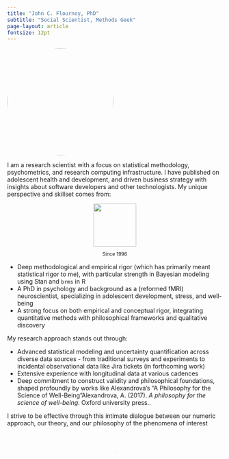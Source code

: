 ```yaml
---
title: "John C. Flournoy, PhD"
subtitle: "Social Scientist, Methods Geek"
page-layout: article
fontsize: 12pt
---
```



![](profile_drawing.png){fig-alt='A picture of my face, smiling' style="border-radius: 50%; width: 250px; height: 250px; object-fit: cover" fig-align='center' }

:::{.lead}

I am a research scientist with a focus on statistical methodology, psychometrics, and research computing infrastructure. I have published on adolescent health and development, and driven business strategy with insights about software developers and other technologists. My unique perspective and skillset comes from:




:::{.column-margin style="font-size: 80%; text-align: center"}

![](under-construction90s-90s.gif){fig-alt='Under construction 90s gif' width="100px"}

Since 1996

:::

- Deep methodological and empirical rigor (which has primarily meant statistical rigor to me), with particular strength in Bayesian modeling using Stan and <code class='bg-light'>brms</code> in R
- A PhD in psychology and background as a (reformed fMRI) neuroscientist, specializing in adolescent development, stress, and well-being
- A strong focus on both empirical and conceptual rigor, integrating quantitative methods with philosophical frameworks and qualitative discovery

My research approach stands out through:

- Advanced statistical modeling and uncertainty quantification across diverse data sources - from traditional surveys and experiments to incidental observational data like Jira tickets (in forthcoming work)
- Extensive experience with longitudinal data at various cadences
- Deep commitment to construct validity and philosophical foundations, shaped profoundly by works like Alexandrova's "A Philosophy for the Science of Well-Being"[Alexandrova, A. (2017). _A philosophy for the science of well-being_. Oxford university press.]{.aside}.

I strive to be effective through this intimate dialogue between our numeric approach, our theory, and our philosophy of the phenomena of interest

:::


![](favicon.png){class=badge-vapor style='border-radius: 10%; object-fit: cover; height: 1.25em' fig-align='center'} 

:::{style="text-align: center"}

<a href="trophy.html" style='text-decoration:none; color: #ccccff;'>.</a>

:::
